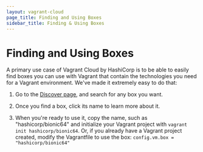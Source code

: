 ```yaml
---
layout: vagrant-cloud
page_title: Finding and Using Boxes
sidebar_title: Finding & Using Boxes
---
```


# Finding and Using Boxes

A primary use case of Vagrant Cloud by HashiCorp is to be able to easily find
boxes you can use with Vagrant that contain the technologies you need
for a Vagrant environment. We've made it extremely easy to do that:

1. Go to the [Discover page](https://app.vagrantup.com/boxes/search), and search for
   any box you want.

1. Once you find a box, click its name to learn more about it.

1. When you're ready to use it, copy the name, such as "hashicorp/bionic64"
   and initialize your Vagrant project with `vagrant init hashicorp/bionic64`.
   Or, if you already have a Vagrant project created, modify the Vagrantfile
   to use the box: `config.vm.box = "hashicorp/bionic64"`
